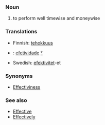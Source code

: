 ===Noun===
#to perform well timewise and moneywise

===Translations===
*Finnish: [[tehokkuus]]
*{{pt}}: [[efetividade]] [[:pt:efetividade|°]]
*Swedish: [[efektivitet]]-et

===Synonyms===
*[[Effectiviness]]

===See also===
*[[Effective]]
*[[Effectively]]